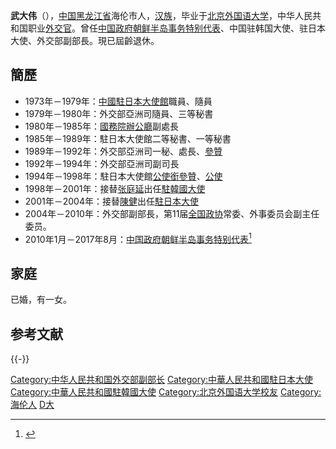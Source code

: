 '''武大伟'''（{{bd|1946年|12月||}}），[[中国|中国]][[黑龙江省|黑龙江省]]海伦市人，[[汉族|汉族]]，毕业于[[北京外国语大学|北京外国语大学]]，中华人民共和国职业[[外交官|外交官]]。曾任[[中国政府朝鲜半岛事务特别代表|中国政府朝鲜半岛事务特别代表]]、中国驻韩国大使、驻日本大使、外交部副部長。現已屆齡退休。

==簡歷==
*1973年－1979年：[[中國駐日本大使館|中國駐日本大使館]]職員、隨員
*1979年－1980年：外交部亞洲司隨員、三等秘書
*1980年－1985年：[[國務院辦公廳|國務院辦公廳]]副處長
*1985年－1989年：駐日本大使館二等秘書、一等秘書
*1989年－1992年：外交部亞洲司一秘、處長、[[參贊|參贊]]
*1992年－1994年：外交部亞洲司副司長
*1994年－1998年：駐日本大使館[[公使銜參贊|公使銜參贊]]、[[公使|公使]]
*1998年－2001年：接替[[张庭延|张庭延]]出任[[中华人民共和国驻大韩民国大使列表|駐韓國大使]]
*2001年－2004年：接替[[陈健_(外交官)|陳健]]出任[[中华人民共和国驻日本国大使列表|駐日本大使]]
*2004年－2010年：外交部副部長，第11届[[全国政协|全国政协]]常委、外事委员会副主任委员。
*2010年1月－2017年8月：[[中国政府朝鲜半岛事务特别代表|中国政府朝鲜半岛事务特别代表]]<ref>{{cite web |url=http://news.xinhuanet.com/politics/2010-02/10/content_12963987.htm |title=《武大伟任中国政府朝鲜半岛事务特别代表》 |accessdate=2010年2月18日 |publisher=新华网 |archive-date=2013年2月17日 |archive-url=https://web.archive.org/web/20130217163331/http://news.xinhuanet.com/politics/2010-02/10/content_12963987.htm |dead-url=no }}</ref>

==家庭==
已婚，有一女。

==参考文献==
{{Reflist}}

{{-}}
{{start box}}
{{s-dip}}
{{s-new}}
{{s-title|[[中國政府朝鮮半島事務特別代表列表|中國政府朝鮮半島事務特別代表]]|2010年2月－2017年8月}}
{{s-after|[[孔鉉佑|孔鉉佑]]}}
{{s-before|[[陈健_(外交官)|陳健]]}}
{{s-title|[[中国驻日本大使列表|中华人民共和国驻日本大使]]|2001年7月－2004年8月}}
{{s-after|[[王毅|王毅]]}}
{{s-before|[[张庭延|张庭延]]}}
{{s-title|[[中国驻韩国/朝鲜大使列表|中华人民共和国驻韩国大使]]|1998年9月－2001年7月}}
{{s-after|[[李滨|李滨]]}}
{{end box}}

{{DEFAULTSORT:Wu武}}
[[Category:中华人民共和国外交部副部长|Category:中华人民共和国外交部副部长]]
[[Category:中華人民共和國駐日本大使|Category:中華人民共和國駐日本大使]]
[[Category:中華人民共和國駐韓國大使|Category:中華人民共和國駐韓國大使]]
[[Category:北京外国语大学校友|Category:北京外国语大学校友]]
[[Category:海伦人|Category:海伦人]]
[[Category:武姓|D大]]